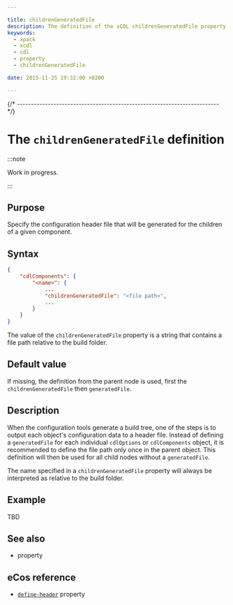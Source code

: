 ```yaml
---

title: childrenGeneratedFile
description: The definition of the xCDL childrenGeneratedFile property.
keywords:
  - xpack
  - xcdl
  - cdl
  - property
  - childrenGeneratedFile

date: 2015-11-25 19:32:00 +0200

---
```



{/* ------------------------------------------------------------------------ */}

# The `childrenGeneratedFile` definition

:::note

Work in progress.

:::

## Purpose

Specify the configuration header file that will be generated for the children of a given component.

## Syntax

```json {5}
{
    "cdlComponents": {
        "<name>": {
            ...
            "childrenGeneratedFile": "<file path>",
            ...
        }
    }
}
```

The value of the `childrenGeneratedFile` property is a string that contains a file path relative to the build folder.

## Default value

If missing, the definition from the parent node is used, first the `childrenGeneratedFile` then `generatedFile`.

## Description

When the configuration tools generate a build tree, one of the steps is to output each object's configuration data to a header file. Instead of defining a `generatedFile` for each individual `cdlOptions` or `cdlComponents` object, it is recommended to define the file path only once in the parent object. This definition will then be used for all child nodes without a `generatedFile`.

The name specified in a `childrenGeneratedFile` property will always be interpreted as relative to the build folder.

## Example

TBD

## See also

- <MetadataPropertyLink name="generatedFile" /> property

## eCos reference

- [`define-header`](https://ecos.sourceware.org/docs-latest/cdl-guide/ref.define-header.html) property

